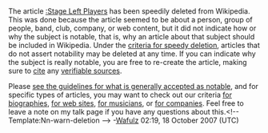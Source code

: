 <article id="13783512" title=User talk:Mercutio1989>
	<talkpage id="13783512" title="User talk:Mercutio1989">

The article [[:Stage Left Players]] has been speedily deleted from Wikipedia. This was done because the article seemed to be about a person, group of people, band, club, company, or web content, but it did not indicate how or why the subject is notable, that is, why an article about that subject should be included in Wikipedia. Under the [[WP:CSD#Articles|criteria for speedy deletion]], articles that do not assert notability may be deleted at any time. If you can indicate why the subject is really notable, you are free to re-create the article, making sure to [[Wikipedia:Citing sources|cite]] any [[Wikipedia:Verifiability|verifiable sources]].

Please [[Wikipedia:Notability|see the guidelines for what is generally accepted as notable]], and for specific types of articles, you may want to check out our criteria [[Wikipedia:Notability (people)|for biographies]], [[WP:WEB|for web sites]], [[WP:MUSIC|for musicians]], or [[WP:CORP|for companies]]. Feel free to leave a note on my talk page if you have any questions about this.&lt;!-- Template:Nn-warn-deletion --&gt; -[[User:Wafulz|Wafulz]] 02:19, 18 October 2007 (UTC)
	</talkpage>
</article>